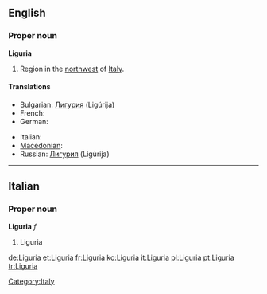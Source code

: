 ==English==

===Proper noun===
'''Liguria'''

# Region in the [[northwest]] of [[Italy]].

====Translations====
{{trans-top|region}}
* Bulgarian: [[Лигурия]] (Ligúrija) {{f}}
* French: {{t+|fr|Ligurie|f}}
* German: {{t+|de|Ligurien|n}}
{{trans-mid}}
* Italian: {{t+|it|Liguria|f}}
* [[Macedonian]]: {{t|mk|Лигурија|f|tr=Ligúrija|sc=Cyrl|xs=Macedonian}}
* Russian: [[Лигурия]] (Ligúrija) {{f}}
{{trans-bottom}}

----

==Italian==
===Proper noun===
'''Liguria''' ''f''
# Liguria

[[Category:Italy]]

[[de:Liguria]]
[[et:Liguria]]
[[fr:Liguria]]
[[ko:Liguria]]
[[it:Liguria]]
[[pl:Liguria]]
[[pt:Liguria]]
[[tr:Liguria]]